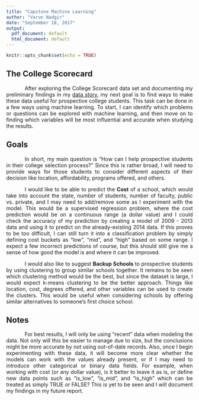 ---
title: "Capstone Machine Learning"
author: "Varun Nadgir"
date: "September 18, 2017"
output:
  pdf_document: default
  html_document: default
---

<style>
body {text-align: justify}
p {text-indent: 50px}
</style>

```{r setup, include=FALSE}
knitr::opts_chunk$set(echo = TRUE)
```

## The College Scorecard

After exploring the College Scorecard data set and documenting my preliminary findings in my [data story](http://www.varun.pro/Springboard/DataStory/collegescorecard.html), my next goal is to find ways to make these data useful for  prospective college students. This task can be done in a few ways using machine learning. To start, I can identify which problems or questions can be explored with machine learning, and then move on to finding which variables will be most influential and accurate when studying the results.

## Goals

In short, my main question is "How can I help prospective students in their college selection process?" Since this is rather broad, I will need to provide ways for those students to consider different aspects of their decision like location, affordability, programs offered, and others. 

I would like to be able to predict the **Cost** of a school, which would take into account the state, number of students, number of faculty, public vs. private, and I may need to add/remove some as I experiment with the model. This would be a supervised regression problem, where the cost prediction would be on a continuous range (a dollar value) and I could check the accuracy of my prediction by creating a model of 2009 - 2013 data and using it to predict on the already-existing 2014 data. If this proves to be too difficult, I can still turn it into a classification problem by simply defining cost buckets as "low", "mid", and "high" based on some range. I expect a few incorrect predictions of course, but this should still give me a sense of how good the model is and where it can be improved.

I would also like to suggest **Backup Schools** to prospective students by using clustering to group similar schools together. It remains to be seen which clustering method would be the best, but since the dataset is large, I would expect k-means clustering to be the better approach. Things like location, cost, degrees offered, and other variables can be used to create the clusters. This would be useful when considering schools by offering similar alternatives to someone's first choice school.

## Notes

For best results, I will only be using "recent" data when modeling the data. Not only will this be easier to manage due to size, but the conclusions might be more accurate by not using out-of-date records. Also, once I begin experimenting with these data, it will become more clear whether the models can work with the values already present, or if I may need to introduce other categorical or binary data fields. For example, when working with cost (or any dollar value), is it better to leave it as is, or define new data points such as "is_low", "is_mid", and "is_high" which can be treated as simply TRUE or FALSE? This is yet to be seen and I will document my findings in my future report.